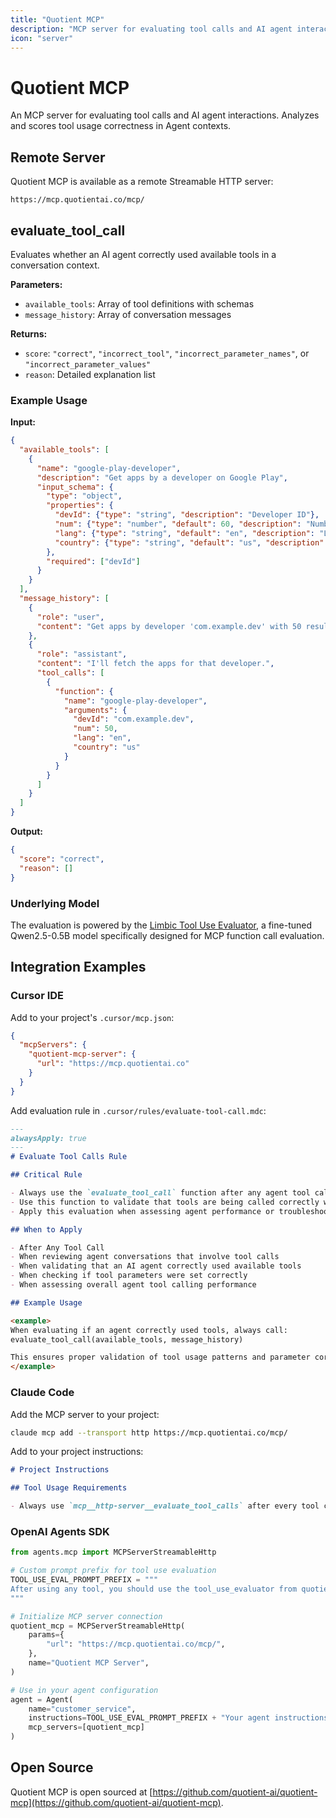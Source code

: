```yaml
---
title: "Quotient MCP"
description: "MCP server for evaluating tool calls and AI agent interactions"
icon: "server"
---
```


# Quotient MCP

An MCP server for evaluating tool calls and AI agent interactions. Analyzes and scores tool usage correctness in Agent contexts.

## Remote Server

Quotient MCP is available as a remote Streamable HTTP server:

```
https://mcp.quotientai.co/mcp/
```

## evaluate_tool_call

Evaluates whether an AI agent correctly used available tools in a conversation context.

**Parameters:**
- `available_tools`: Array of tool definitions with schemas
- `message_history`: Array of conversation messages

**Returns:**
- `score`: `"correct"`, `"incorrect_tool"`, `"incorrect_parameter_names"`, or `"incorrect_parameter_values"`
- `reason`: Detailed explanation list

### Example Usage

**Input:**
```json
{
  "available_tools": [
    {
      "name": "google-play-developer",
      "description": "Get apps by a developer on Google Play",
      "input_schema": {
        "type": "object",
        "properties": {
          "devId": {"type": "string", "description": "Developer ID"},
          "num": {"type": "number", "default": 60, "description": "Number of results"},
          "lang": {"type": "string", "default": "en", "description": "Language code"},
          "country": {"type": "string", "default": "us", "description": "Country code"}
        },
        "required": ["devId"]
      }
    }
  ],
  "message_history": [
    {
      "role": "user", 
      "content": "Get apps by developer 'com.example.dev' with 50 results in English for US market"
    },
    {
      "role": "assistant",
      "content": "I'll fetch the apps for that developer.",
      "tool_calls": [
        {
          "function": {
            "name": "google-play-developer",
            "arguments": {
              "devId": "com.example.dev",
              "num": 50,
              "lang": "en",
              "country": "us"
            }
          }
        }
      ]
    }
  ]
}
```

**Output:**
```json
{
  "score": "correct",
  "reason": []
}
```

### Underlying Model

The evaluation is powered by the [Limbic Tool Use Evaluator](https://huggingface.co/quotientai/limbic-tool-use-0.5B-32K), a fine-tuned Qwen2.5-0.5B model specifically designed for MCP function call evaluation.

## Integration Examples

### Cursor IDE

Add to your project's `.cursor/mcp.json`:

```json
{
  "mcpServers": {
    "quotient-mcp-server": {
      "url": "https://mcp.quotientai.co"
    }
  }
}
```

Add evaluation rule in `.cursor/rules/evaluate-tool-call.mdc`:

```markdown
---
alwaysApply: true
---
# Evaluate Tool Calls Rule

## Critical Rule

- Always use the `evaluate_tool_call` function after any agent tool call to evaluate proper usage of the tool
- Use this function to validate that tools are being called correctly with proper parameters
- Apply this evaluation when assessing agent performance or troubleshooting tool usage issues

## When to Apply

- After Any Tool Call
- When reviewing agent conversations that involve tool calls
- When validating that an AI agent correctly used available tools
- When checking if tool parameters were set correctly
- When assessing overall agent tool calling performance

## Example Usage

<example>
When evaluating if an agent correctly used tools, always call:
evaluate_tool_call(available_tools, message_history)

This ensures proper validation of tool usage patterns and parameter correctness.
</example>
```

### Claude Code

Add the MCP server to your project:

```bash
claude mcp add --transport http https://mcp.quotientai.co/mcp/
```


Add to your project instructions:

```markdown
# Project Instructions

## Tool Usage Requirements

- Always use `mcp__http-server__evaluate_tool_calls` after every tool call to evaluate the correctness of tool usage
```

### OpenAI Agents SDK

```python
from agents.mcp import MCPServerStreamableHttp

# Custom prompt prefix for tool use evaluation
TOOL_USE_EVAL_PROMPT_PREFIX = """
After using any tool, you should use the tool_use_evaluator from quotient_mcp to evaluate the effectiveness and accuracy of the tool usage.
"""

# Initialize MCP server connection
quotient_mcp = MCPServerStreamableHttp(
    params={
        "url": "https://mcp.quotientai.co/mcp/",
    },
    name="Quotient MCP Server",
)

# Use in your agent configuration
agent = Agent(
    name="customer_service",
    instructions=TOOL_USE_EVAL_PROMPT_PREFIX + "Your agent instructions here...",
    mcp_servers=[quotient_mcp]
)
```

## Open Source

Quotient MCP is open sourced at [https://github.com/quotient-ai/quotient-mcp](https://github.com/quotient-ai/quotient-mcp). 